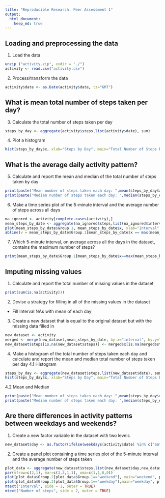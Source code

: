 ```yaml
---
title: "Reproducible Research: Peer Assessment 1"
output: 
  html_document:
    keep_md: true
---
```



## Loading and preprocessing the data
1. Load the data
```r
unzip ("activity.zip", exdir = "./")
activity <- read.csv("activity.csv")
```
2. Process/transform the data
```r
activity$date <- as.Date(activity$date, tz="GMT")
```
## What is mean total number of steps taken per day?
3. Calculate the total number of steps taken per day
```r
steps_by_day <- aggregate(activity$steps,list(activity$date), sum)
```
4. Plot a histogram
```r
hist(steps_by_day$x, xlab="Steps by Day", main="Total Number of Steps by Day", col="red")
```


## What is the average daily activity pattern?

5. Calculate and report the mean and median of the total number of steps taken by day
```r
print(paste("Mean number of steps taken each day: ",mean(steps_by_day$x, na.rm = TRUE)))
print(paste("Median number of steps taken each day: ",median(steps_by_day$x, na.rm = TRUE)))
```
6. Make a time series plot of the 5-minute interval and the average number of steps across all days
```r
na_ignored <- activity[complete.cases(activity),]
mean_steps_by_date <- aggregate(na_ignored$steps,list(na_ignored$interval), mean)
plot(mean_steps_by_date$Group.1, mean_steps_by_date$x, xlab="Interval", ylab="Mean Steps", type="l", col="blue", main="Average Number of Steps Taken")
abline(v = mean_steps_by_date$Group.1[mean_steps_by_date$x == max(mean_steps_by_date$x)])
```
7. Which 5-minute interval, on average across all the days in the dataset, contains the maximum number of steps?
```r
print(mean_steps_by_date$Group.1[mean_steps_by_date$x==max(mean_steps_by_date$x)])
```
## Imputing missing values
1. Calculate and report the total number of missing values in the dataset
```r
print(sum(is.na(activity)))
```
2. Devise a strategy for filling in all of the missing values in the dataset
- Fill Interval NAs with mean of each day
3. Create a new dataset that is equal to the original dataset but with the missing data filled in
```r
new_dataset <- activity
merged <- merge(new_dataset,mean_steps_by_date, by.x="interval", by.y="Group.1")
new_dataset$steps[is.na(new_dataset$steps)] <- merged$x[is.na(merged$steps)]
```
4. Make a histogram of the total number of steps taken each day and calculate and report the mean and median total number of steps taken per day
4.1 Histogram
```r
steps_by_day <- aggregate(new_dataset$steps,list(new_dataset$date), sum)
hist(steps_by_day$x, xlab="Steps by Day", main="Total Number of Steps by Day", col="green")
```
4.2 Mean and Median
```r
print(paste("Mean number of steps taken each day: ",mean(steps_by_day$x, na.rm = TRUE)))
print(paste("Median number of steps taken each day: ",median(steps_by_day$x, na.rm = TRUE)))
```
## Are there differences in activity patterns between weekdays and weekends?
1. Create a new factor variable in the dataset with two levels
```r
new_dataset$day <- as.factor(ifelse(weekdays(activity$date) %in% c("Saturday", "Sunday"), "weekend", "weekday"))
```
2. Create a panel plot containing a time series plot of the 5-minute interval and the average number of steps taken
```r
plot_data <- aggregate(new_dataset$steps,list(new_dataset$day,new_dataset$interval),mean)
par(mfrow=c(2,1), mar=c(3,3,1,1), oma=c(1,1,0,0))
plot(plot_data$Group.2[plot_data$Group.1=="weekend"], main="weekend", plot_data$x[plot_data$Group.1=="weekend"], type="l", col="blue", xaxt='n',xlab="", ylab=" ")
plot(plot_data$Group.2[plot_data$Group.1=="weekday"],main="weekday", plot_data$x[plot_data$Group.1=="weekday"], type="l", col="blue",ylab=" ", xlab="Interval")
mtext("Interval", side = 1, outer = TRUE)
mtext("Number of steps", side = 2, outer = TRUE)
```